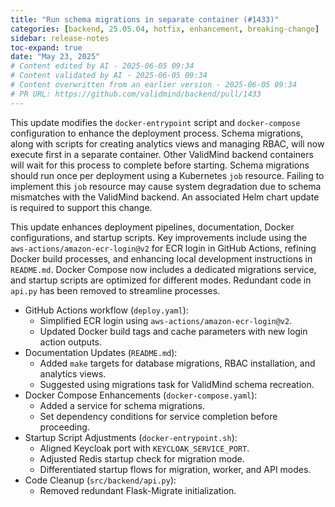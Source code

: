 ```yaml
---
title: "Run schema migrations in separate container (#1433)"
categories: [backend, 25.05.04, hotfix, enhancement, breaking-change]
sidebar: release-notes
toc-expand: true
date: "May 23, 2025"
# Content edited by AI - 2025-06-05 09:34
# Content validated by AI - 2025-06-05 09:34
# Content overwritten from an earlier version - 2025-06-05 09:34
# PR URL: https://github.com/validmind/backend/pull/1433
---
```


This update modifies the `docker-entrypoint` script and `docker-compose` configuration to enhance the deployment process. Schema migrations, along with scripts for creating analytics views and managing RBAC, will now execute first in a separate container. Other ValidMind backend containers will wait for this process to complete before starting. Schema migrations should run once per deployment using a Kubernetes `job` resource. Failing to implement this `job` resource may cause system degradation due to schema mismatches with the ValidMind backend. An associated Helm chart update is required to support this change.

This update enhances deployment pipelines, documentation, Docker configurations, and startup scripts. Key improvements include using the `aws-actions/amazon-ecr-login@v2` for ECR login in GitHub Actions, refining Docker build processes, and enhancing local development instructions in `README.md`. Docker Compose now includes a dedicated migrations service, and startup scripts are optimized for different modes. Redundant code in `api.py` has been removed to streamline processes.

- GitHub Actions workflow (`deploy.yaml`):
  - Simplified ECR login using `aws-actions/amazon-ecr-login@v2`.
  - Updated Docker build tags and cache parameters with new login action outputs.

- Documentation Updates (`README.md`):
  - Added `make` targets for database migrations, RBAC installation, and analytics views.
  - Suggested using migrations task for ValidMind schema recreation.

- Docker Compose Enhancements (`docker-compose.yaml`):
  - Added a service for schema migrations.
  - Set dependency conditions for service completion before proceeding.

- Startup Script Adjustments (`docker-entrypoint.sh`):
  - Aligned Keycloak port with `KEYCLOAK_SERVICE_PORT`.
  - Adjusted Redis startup check for migration mode.
  - Differentiated startup flows for migration, worker, and API modes.

- Code Cleanup (`src/backend/api.py`):
  - Removed redundant Flask-Migrate initialization.